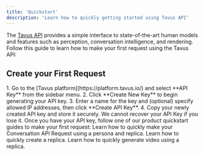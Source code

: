 ```yaml
---
title: 'Quickstart'
description: 'Learn how to quickly getting started using Tavus API'
---
```


The <a href="/api-reference/phoenix-replica-model/create-replica" target="_blank" rel="noopener noreferrer">Tavus API</a> provides a simple interface to state-of-the-art human models and features such as perception, conversation intelligence, and rendering. Follow this guide to learn how to make your first request using the Tavus API:

## Create your First Request

<Steps>
<Step title="Step 1: Create an API key">
1. Go to the [Tavus platform](https://platform.tavus.io/) and select **API Key** from the sidebar menu.
2. Click **Create New Key** to begin generating your API key.
3. Enter a name for the key and (optional) specify allowed IP addresses, then click **Create API Key**.
4. Copy your newly created API key and store it securely.
<Warning>
We cannot recover your API Key if you lose it.
</Warning>
</Step>
<Step title="Step 2: Make your first request">
Once you have your API key, follow one of our product quickstart guides to make your first request:
<CardGroup cols={3}>
<Card title="Conversational Video Interface" icon="messages" href="/sections/conversational-video-interface/full-mode">
Learn how to quickly make your Conversation API Request using a persona and replica.
</Card>
<Card title="Replica" icon="user-group" href="/sections/replica/quickstart">
Learn how to quickly create a replica.
</Card>
<Card title="Video Generation" icon="video" href="/sections/video/quickstart">
Learn how to quickly generate video using a replica.
</Card>
</CardGroup>
</Step>
</Steps>